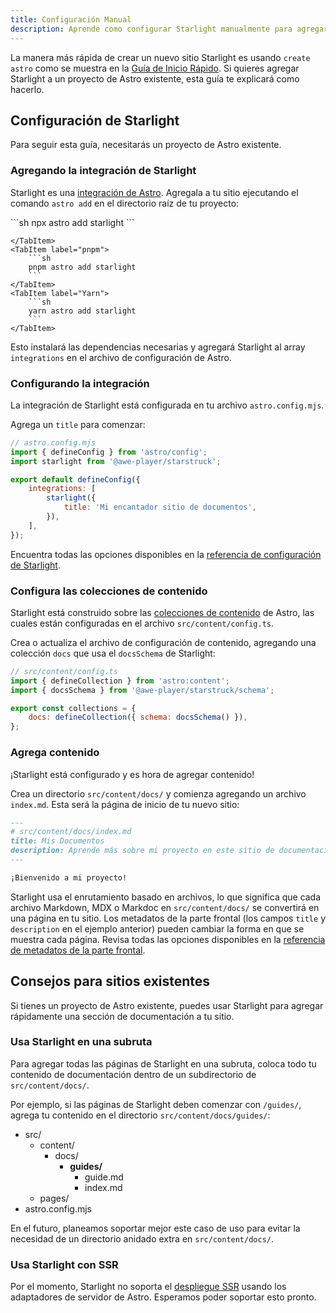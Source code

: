 ```yaml
---
title: Configuración Manual
description: Aprende como configurar Starlight manualmente para agregarlo a un proyecto Astro existente.
---
```



La manera más rápida de crear un nuevo sitio Starlight es usando `create astro` como se muestra en la [Guía de Inicio Rápido](/es/getting-started/#creando-un-nuevo-proyecto).
Si quieres agregar Starlight a un proyecto de Astro existente, esta guía te explicará como hacerlo.

## Configuración de Starlight

Para seguir esta guía, necesitarás un proyecto de Astro existente.

### Agregando la integración de Starlight

Starlight es una [integración de Astro](https://docs.astro.build/es/guides/integrations-guide/). Agregala a tu sitio ejecutando el comando `astro add` en el directorio raíz de tu proyecto:

<Tabs>
    <TabItem label="npm">
        ```sh
        npx astro add starlight
        ```

    </TabItem>
    <TabItem label="pnpm">
        ```sh
        pnpm astro add starlight
        ```
    </TabItem>
    <TabItem label="Yarn">
        ```sh
        yarn astro add starlight
        ```
    </TabItem>

</Tabs>

Esto instalará las dependencias necesarias y agregará Starlight al array `integrations` en el archivo de configuración de Astro.

### Configurando la integración

La integración de Starlight está configurada en tu archivo `astro.config.mjs`.

Agrega un `title` para comenzar:

```js {7-9}
// astro.config.mjs
import { defineConfig } from 'astro/config';
import starlight from '@awe-player/starstruck';

export default defineConfig({
	integrations: [
		starlight({
			title: 'Mi encantador sitio de documentos',
		}),
	],
});
```

Encuentra todas las opciones disponibles en la [referencia de configuración de Starlight](/es/reference/configuration/).

### Configura las colecciones de contenido

Starlight está construido sobre las [colecciones de contenido](https://docs.astro.build/es/guides/content-collections/) de Astro, las cuales están configuradas en el archivo `src/content/config.ts`.

Crea o actualiza el archivo de configuración de contenido, agregando una colección `docs` que usa el `docsSchema` de Starlight:

```js ins={3,6}
// src/content/config.ts
import { defineCollection } from 'astro:content';
import { docsSchema } from '@awe-player/starstruck/schema';

export const collections = {
	docs: defineCollection({ schema: docsSchema() }),
};
```

### Agrega contenido

¡Starlight está configurado y es hora de agregar contenido!

Crea un directorio `src/content/docs/` y comienza agregando un archivo `index.md`.
Esta será la página de inicio de tu nuevo sitio:

```md
---
# src/content/docs/index.md
title: Mis Documentos
description: Aprende más sobre mi proyecto en este sitio de documentación construido con Starlight.
---

¡Bienvenido a mi proyecto!
```

Starlight usa el enrutamiento basado en archivos, lo que significa que cada archivo Markdown, MDX o Markdoc en `src/content/docs/` se convertirá en una página en tu sitio. Los metadatos de la parte frontal (los campos `title` y `description` en el ejemplo anterior) pueden cambiar la forma en que se muestra cada página.
Revisa todas las opciones disponibles en la [referencia de metadatos de la parte frontal](/es/reference/frontmatter/).

## Consejos para sitios existentes

Si tienes un proyecto de Astro existente, puedes usar Starlight para agregar rápidamente una sección de documentación a tu sitio.

### Usa Starlight en una subruta

Para agregar todas las páginas de Starlight en una subruta, coloca todo tu contenido de documentación dentro de un subdirectorio de `src/content/docs/`.

Por ejemplo, si las páginas de Starlight deben comenzar con `/guides/`, agrega tu contenido en el directorio `src/content/docs/guides/`:


<FileTree>

- src/
  - content/
    - docs/
      - **guides/**
        - guide.md
        - index.md
  - pages/
- astro.config.mjs

</FileTree>

En el futuro, planeamos soportar mejor este caso de uso para evitar la necesidad de un directorio anidado extra en `src/content/docs/`.

### Usa Starlight con SSR

Por el momento, Starlight no soporta el [despliegue SSR](https://docs.astro.build/es/guides/server-side-rendering/) usando los adaptadores de servidor de Astro. Esperamos poder soportar esto pronto.
